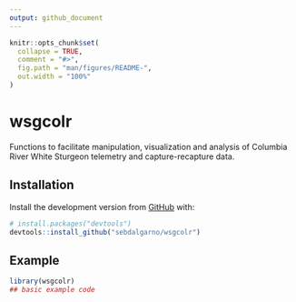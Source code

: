 ```yaml
---
output: github_document
---
```


<!-- README.md is generated from README.Rmd. Please edit that file -->

```r
knitr::opts_chunk$set(
  collapse = TRUE,
  comment = "#>",
  fig.path = "man/figures/README-",
  out.width = "100%"
)
```

# wsgcolr

<!-- badges: start -->
<!-- badges: end -->

Functions to facilitate manipulation, visualization and analysis of Columbia River White Sturgeon telemetry and capture-recapture data.

## Installation

Install the development version from [GitHub](https://github.com/) with:

``` r
# install.packages("devtools")
devtools::install_github("sebdalgarno/wsgcolr")
```
## Example

```r
library(wsgcolr)
## basic example code 
```



